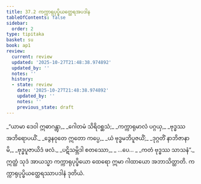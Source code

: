 ```yaml
---
title: 37.2 ကက္ကာရုပုပ္ဖိယတ္ထေရအပဒါန
tableOfContents: false
sidebar:
  order: 2
type: tipitaka
basket: su
book: ap1
review:
  current: review
  updated: '2025-10-27T21:48:38.974892'
  updated_by: ''
  notes: ''
  history:
  - state: review
    date: '2025-10-27T21:48:38.974892'
    updated_by: ''
    notes: ''
    previous_state: draft
---
```



<ReviewStatus review={frontmatter.review} showDetails={true} />

<HypothesisAnnotation frontmatter={frontmatter} />

<DynamicBreadcrumb />

<Division number="5" book="ap1" e="ch" v="20" p="330">

<Paragraph number="4039" type="verses" book="ap1">
_“ယာမာ ဒေဝါ ဣဓာဂန္တွာ,_  
_ဂေါတမံ သိရိဝစ္ဆသံ;_  
_ကက္ကာရုမာလံ ပဂ္ဂယှ,_  
_ဗုဒ္ဓဿ အဘိရောပယိံ._  

</Paragraph>

</Division>
<Division number="6" book="ap1" e="ch" v="20" p="330">

<Paragraph number="4040" type="verses" book="ap1">
_ဒွေနဝုတေ ဣတော ကပ္ပေ,_  
_ယံ ဗုဒ္ဓမဘိပူဇယိံ;_  
_ဒုဂ္ဂတိံ နာဘိဇာနာမိ,_  
_ဗုဒ္ဓပူဇာယိဒံ ဖလံ._  

</Paragraph>

</Division>
<Division number="7" book="ap1" e="ch" v="20" p="330">

<Paragraph number="4041" type="verses" book="ap1">
_ပဋိသမ္ဘိဒါ စတဿော,_  
_ …ပေ… _  
_ကတံ ဗုဒ္ဓဿ သာသနံ”._  

</Paragraph>

<Paragraph number="4042" book="ap1">
ဣတ္ထံ သုဒံ အာယသ္မာ ကက္ကာရုပုပ္ဖိယော ထေရော ဣမာ ဂါထာယော အဘာသိတ္ထာတိ.

</Paragraph>
</Division>

<Paragraph number="4043" type="center" book="ap1">
ကက္ကာရုပုပ္ဖိယတ္ထေရဿာပဒါနံ ဒုတိယံ.
</Paragraph>